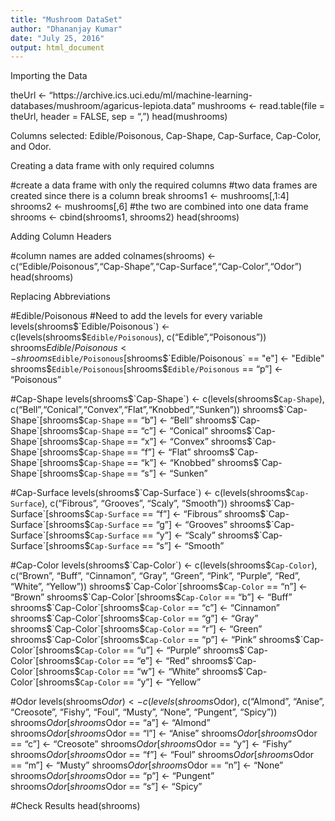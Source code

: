 ```yaml
---
title: "Mushroom DataSet"
author: "Dhananjay Kumar"
date: "July 25, 2016"
output: html_document
---
```


Importing the Data

theUrl <- "https://archive.ics.uci.edu/ml/machine-learning-databases/mushroom/agaricus-lepiota.data"
mushrooms <- read.table(file = theUrl, header = FALSE, sep = ",")
head(mushrooms)

Columns selected: Edible/Poisonous, Cap-Shape, Cap-Surface, Cap-Color, and Odor.

Creating a data frame with only required columns

#create a data frame with only the required columns
#two data frames are created since there is a column break
shrooms1 <- mushrooms[,1:4]
shrooms2 <- mushrooms[,6]
#the two are combined into one data frame
shrooms <- cbind(shrooms1, shrooms2)
head(shrooms)

Adding Column Headers

#column names are added
colnames(shrooms) <- c("Edible/Poisonous","Cap-Shape","Cap-Surface","Cap-Color","Odor")
head(shrooms)

Replacing Abbreviations

#Edible/Poisonous
#Need to add the levels for every variable
levels(shrooms$`Edible/Poisonous`) <- c(levels(shrooms$`Edible/Poisonous`), c("Edible","Poisonous"))
shrooms$Edible/Poisonous <-
shrooms$`Edible/Poisonous`[shrooms$`Edible/Poisonous` == "e"] <- "Edible"
shrooms$`Edible/Poisonous`[shrooms$`Edible/Poisonous` == "p"] <- "Poisonous"

#Cap-Shape
levels(shrooms$`Cap-Shape`) <- c(levels(shrooms$`Cap-Shape`), c("Bell","Conical","Convex","Flat","Knobbed","Sunken"))
shrooms$`Cap-Shape`[shrooms$`Cap-Shape` == "b"] <- "Bell"
shrooms$`Cap-Shape`[shrooms$`Cap-Shape` == "c"] <- "Conical"
shrooms$`Cap-Shape`[shrooms$`Cap-Shape` == "x"] <- "Convex"
shrooms$`Cap-Shape`[shrooms$`Cap-Shape` == "f"] <- "Flat"
shrooms$`Cap-Shape`[shrooms$`Cap-Shape` == "k"] <- "Knobbed"
shrooms$`Cap-Shape`[shrooms$`Cap-Shape` == "s"] <- "Sunken"

#Cap-Surface
levels(shrooms$`Cap-Surface`) <- c(levels(shrooms$`Cap-Surface`), c("Fibrous", "Grooves", "Scaly", "Smooth"))
shrooms$`Cap-Surface`[shrooms$`Cap-Surface` == "f"] <- "Fibrous"
shrooms$`Cap-Surface`[shrooms$`Cap-Surface` == "g"] <- "Grooves"
shrooms$`Cap-Surface`[shrooms$`Cap-Surface` == "y"] <- "Scaly"
shrooms$`Cap-Surface`[shrooms$`Cap-Surface` == "s"] <- "Smooth"

#Cap-Color
levels(shrooms$`Cap-Color`) <- c(levels(shrooms$`Cap-Color`), c("Brown", "Buff", "Cinnamon", "Gray", "Green", "Pink", "Purple", "Red", "White", "Yellow"))
shrooms$`Cap-Color`[shrooms$`Cap-Color` == "n"] <- "Brown"
shrooms$`Cap-Color`[shrooms$`Cap-Color` == "b"] <- "Buff"
shrooms$`Cap-Color`[shrooms$`Cap-Color` == "c"] <- "Cinnamon"
shrooms$`Cap-Color`[shrooms$`Cap-Color` == "g"] <- "Gray"
shrooms$`Cap-Color`[shrooms$`Cap-Color` == "r"] <- "Green"
shrooms$`Cap-Color`[shrooms$`Cap-Color` == "p"] <- "Pink"
shrooms$`Cap-Color`[shrooms$`Cap-Color` == "u"] <- "Purple"
shrooms$`Cap-Color`[shrooms$`Cap-Color` == "e"] <- "Red"
shrooms$`Cap-Color`[shrooms$`Cap-Color` == "w"] <- "White"
shrooms$`Cap-Color`[shrooms$`Cap-Color` == "y"] <- "Yellow"

#Odor
levels(shrooms$Odor) <- c(levels(shrooms$Odor), c("Almond", "Anise", "Creosote", "Fishy", "Foul", "Musty", "None", "Pungent", "Spicy"))
shrooms$Odor[shrooms$Odor == "a"] <- "Almond"
shrooms$Odor[shrooms$Odor == "l"] <- "Anise"
shrooms$Odor[shrooms$Odor == "c"] <- "Creosote"
shrooms$Odor[shrooms$Odor == "y"] <- "Fishy"
shrooms$Odor[shrooms$Odor == "f"] <- "Foul"
shrooms$Odor[shrooms$Odor == "m"] <- "Musty"
shrooms$Odor[shrooms$Odor == "n"] <- "None"
shrooms$Odor[shrooms$Odor == "p"] <- "Pungent"
shrooms$Odor[shrooms$Odor == "s"] <- "Spicy"

#Check Results
head(shrooms)
